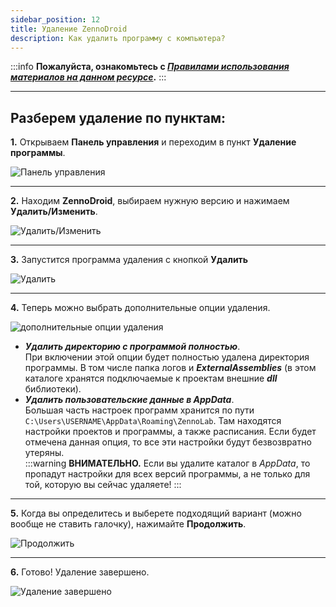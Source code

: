 ```yaml
---
sidebar_position: 12
title: Удаление ZennoDroid
description: Как удалить программу с компьютера?
---  
```

:::info **Пожалуйста, ознакомьтесь с [*Правилами использования материалов на данном ресурсе*](../Disclaimer).**
:::  
_______________________________________________
## Разберем удаление по пунктам:
**1.** Открываем **Панель управления** и переходим в пункт **Удаление программы**.  

![Панель управления](./assets/ZD_Unistall/ZD_Unistall_pic1.png)  
_______________________________________________
**2.** Находим **ZennoDroid**, выбираем нужную версию и нажимаем **Удалить/Изменить**.

![Удалить/Изменить](./assets/ZD_Unistall/ZD_Unistall_pic2.png)  
_______________________________________________
**3.** Запустится программа удаления с кнопкой **Удалить**  

![Удалить](./assets/ZD_Unistall/ZD_Unistall_pic3.png)   
_______________________________________________
**4.** Теперь можно выбрать дополнительные опции удаления.  

![дополнительные опции удаления](./assets/ZD_Unistall/ZD_Unistall_pic4.png) 

- ***Удалить директорию с программой полностью***.  
При включении этой опции будет полностью удалена директория программы. В том числе папка логов и ***ExternalAssemblies*** (в этом каталоге хранятся подключаемые к проектам внешние ***dll*** библиотеки).  
- ***Удалить пользовательские данные в AppData***.  
Большая часть настроек программ хранится по пути `C:\Users\USERNAME\AppData\Roaming\ZennoLab`. Там находятся настройки проектов и программы, а также расписания. Если будет отмечена данная опция, то все эти настройки будут безвозвратно утеряны.  
:::warning **ВНИМАТЕЛЬНО.**
Если вы удалите каталог в *AppData*, то пропадут настройки для всех версий программы, а не только для той, которую вы сейчас удаляете!
:::  
_______________________________________________
**5.** Когда вы определитесь и выберете подходящий вариант (можно вообще не ставить галочку), нажимайте **Продолжить**.  

![Продолжить](./assets/ZD_Unistall/ZD_Unistall_pic5.png) 
_______________________________________________
**6.** Готово! Удаление завершено.  

![Удаление завершено](./assets/ZD_Unistall/ZD_Unistall_pic6.png) 